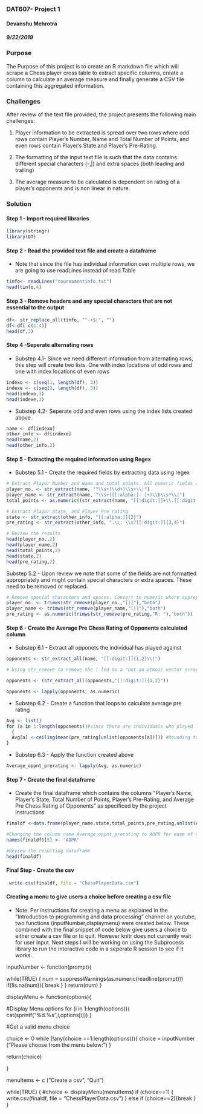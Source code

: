 ### DAT607- Project 1 ###
#### Devanshu Mehrotra ####
##### 9/22/2019 #####

    
### Purpose ###

The Purpose of this project is to create an R markdown file which will scrape a Chess player cross table to extract specific columns, create a column to calculate an average measure and finally generate a CSV file containing this aggregated information. 

### Challenges ###
After review of the text file provided, the project presents the following main challenges:

1. Player information to be extracted is spread over two rows where odd rows contain Player's Number, Name and Total Number of Points, and even rows contain Player’s State and Player’s Pre-Rating. 

2. The formatting of the input text file is such that the data contains different special characters (-,|) and extra spaces (both leading and trailing) 

3. The average measure to be calculated is dependent on rating of a player's opponents and is non linear in nature. 

### Solution ###

#### Step 1 - Import required libraries ####

```r
library(stringr)
library(DT)
```



#### Step 2 - Read the provided text file and create a dataframe####

- Note that since the file has individual information over multiple rows, we are going to use readLines instead of read.Table

```r
tinfo<- readLines("tournamentinfo.txt")
head(tinfo,4)
```


#### Step 3 - Remove headers and any special characters that are not essential to the output ####

```r
df<- str_replace_all(tinfo, "^-+$|", "")
df<-df[-c(1:4)]
head(df,3)
```


#### Step 4 -Seperate alternating rows ####
- Substep 4.1- Since we need different information from alternating rows, this step will create two lists. One with index locations of odd rows and one with index locations of even rows

```r
indexo <- c(seq(1, length(df), 3))
indexe <- c(seq(2, length(df), 3))
head(indexo,3)
head(indexe,3)
```

- Substep 4.2- Seperate odd and even rows using the index lists created above

```r
name <- df[indexo]
other_info <- df[indexe]
head(name,2)
head(other_info,2)
```


#### Step 5 - Extracting the required information using Regex ####
- Substep 5.1 - Create the required fields by extracting data using regex 
```r

# Extract Player Number and Name and total points. All numeric fields will be converted as such
player_no. <- str_extract(name, "^\\s+(\\d+)\\s+\\|")
player_name <- str_extract(name, "\\s+([[:alpha:]- ]+)\\b\\s*\\|")
total_points <- as.numeric((str_extract(name, "[[:digit:]]+\\.[[:digit:]]")))

# Extract Player State, and Player Pre rating
state <- str_extract(other_info, "[[:alpha:]]{2}")
pre_rating <- str_extract(other_info, ".\\: \\s?[[:digit:]]{3,4}")

# Review the results
head(player_no.,2)
head(player_name,2)
head(total_points,2)
head(state,2)
head(pre_rating,2)
```
Substep 5.2 - Upon review we note that some of the fields are not formatted appropriately and might contain special characters or extra spaces. These need to be removed or replaced.

```r

# Remove special characters and spaces. Convert to numeric where appropriate
player_no. <- trimws(str_remove(player_no.,"[|]"),"both")
player_name <- trimws(str_remove(player_name,"[|]"),"both")
pre_rating <- as.numeric(trimws(str_remove(pre_rating,"R: "),"both"))

```

#### Step 6 - Create the Average Pre Chess Rating of Opponents calculated column ####
- Substep 6.1 - Extract all opponets the individual has played against

```r
opponents <- str_extract_all(name, "[[:digit:]]{1,2}\\|")

# Using str_remove to remove the | led to a "not an atmoic vector error". As an alternative we will use regex again to extract the numbers in the current vector and then use lapply to convert each member of the list to a numeric

opponents <- (str_extract_all(opponents,"[[:digit:]]{1,2}"))

opponents <- lapply(opponents, as.numeric)

```

- Substep 6.2 - Create a function that loops to calculate average pre rating 
```r
Avg <- list()
for (a in 1:length(opponents))#since there are individuals who played less than 7 rounds #
  {
  Avg[a] <-ceiling(mean(pre_rating[unlist(opponents[a])])) #Rounding to the next highest integer
}
```

- Substep 6.3 - Apply the function created above
```r
Average_oppnt_prerating <- lapply(Avg, as.numeric)
```

#### Step 7 - Create the final dataframe ####
- Create the final dataframe which contains the columns "Player’s Name, Player’s State, Total Number of Points, Player’s Pre-Rating, and Average Pre Chess Rating of Opponents" as specificed by the project instructions

```r
finaldf <-data.frame(player_name,state,total_points,pre_rating,unlist(Average_oppnt_prerating))

#Changing the column name Average_oppnt_prerating to AOPR for ease of use
names(finaldf)[5] <- "AOPR"

#Review the resulting dataframe
head(finaldf)
```

#### Final Step - Create the csv ####

```r
 write.csv(finaldf, file = "ChessPlayerData.csv")
```
 
#### Creating a menu to give users a choice before creating a csv file ####
- Note: Per instructions for creating a menu as explained in the "Introduction to programming and data processing" channel on youtube, two functions (inputNumber,displaymenu) were created below. These combined with the final snippet of code below give users a choice to either create a csv file or to quit. However knitr does not currently wait for user input. Next steps I will be working on using the Subprocess library to run the interactive code in a seperate R session to see if it works.


inputNumber <- function(prompt){
  
 while(TRUE) {
   num = suppressWarnings(as.numeric(readline(prompt)))
   if(!is.na(num)){
     break
   }
 } 
  return(num)
}
  
displayMenu <- function(options){
  
  
  #Display Menu options
  for (i in 1:length(options)){
    cat(sprintf("%d.%s\n",i,options[i]))
  }
  
  #Get a valid menu choice
  
  choice <- 0
  while (!any(choice ==1:length(options))){
    choice = inputNumber ("Please choose from the menu below:")
  }
  
  return(choice)
  
}

menuItems <- c ("Create a csv", "Quit")

while(TRUE) {
  #choice <- displayMenu(menuItems)
  if (choice==1) {
    write.csv(finaldf, file = "ChessPlayerData.csv")
    } else if (choice==2){break
  }
}


